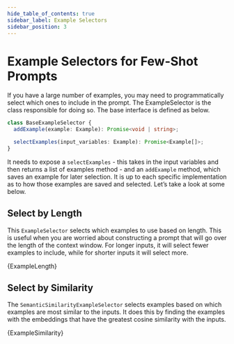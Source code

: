 ```yaml
---
hide_table_of_contents: true
sidebar_label: Example Selectors
sidebar_position: 3
---
```



# Example Selectors for Few-Shot Prompts

If you have a large number of examples, you may need to programmatically select which ones to include in the prompt. The ExampleSelector is the class responsible for doing so. The base interface is defined as below.

```typescript
class BaseExampleSelector {
  addExample(example: Example): Promise<void | string>;

  selectExamples(input_variables: Example): Promise<Example[]>;
}
```

It needs to expose a `selectExamples` - this takes in the input variables and then returns a list of examples method - and an `addExample` method, which saves an example for later selection. It is up to each specific implementation as to how those examples are saved and selected. Let’s take a look at some below.

## Select by Length

This `ExampleSelector` selects which examples to use based on length. This is useful when you are worried about constructing a prompt that will go over the length of the context window. For longer inputs, it will select fewer examples to include, while for shorter inputs it will select more.


<CodeBlock language="typescript">{ExampleLength}</CodeBlock>

## Select by Similarity

The `SemanticSimilarityExampleSelector` selects examples based on which examples are most similar to the inputs. It does this by finding the examples with the embeddings that have the greatest cosine similarity with the inputs.


<CodeBlock language="typescript">{ExampleSimilarity}</CodeBlock>
